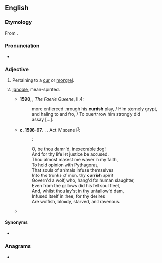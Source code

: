 ==English==

===Etymology===
From {{suffix|en|cur|ish}}.

===Pronunciation===
* {{a|UK}} {{IPA|en|/ˈkəːɹɪʃ/}}

===Adjective===
{{en-adj}}

# Pertaining to a [[cur]] or [[mongrel]].
# {{lb|en|now|_|rare}} [[ignoble|Ignoble]], mean-spirited.
#* '''1590''', {{w|Edmund Spenser}}, ''The Faerie Queene'', II.4:
#*: more enfierced through his '''currish''' play, / Him sternely grypt, and haling to and fro, / To ouerthrow him strongly did assay&nbsp;[…].
#* '''c. 1596-97''', {{w|William Shakespeare}}, ''{{w|The Merchant of Venice}}'', Act IV scene i<sup>[http://www.opensourceshakespeare.org/views/plays/play_view.php?WorkID=merchantvenice&Scope=entire&pleasewait=1&msg=pl]</sup>:
#*: {{smallcaps|Gratiano}}:
#*: O, be thou damn'd, inexecrable dog!
#*: And for thy life let justice be accused.
#*: Thou almost makest me waver in my faith,
#*: To hold opinion with Pythagoras,
#*: That souls of animals infuse themselves
#*: Into the trunks of men: thy '''currish''' spirit
#*: Govern'd a wolf, who, hang'd for human slaughter,
#*: Even from the gallows did his fell soul fleet,
#*: And, whilst thou lay'st in thy unhallow'd dam,
#*: Infused itself in thee; for thy desires
#*: Are wolfish, bloody, starved, and ravenous.
#* {{RQ:Burton Melancholy|part=II|section=1|member=3|passage=God's vengeance, and all the plagues of Egypt come not upon us, since we are so '''currish''' one towards another, so respectless of God and our neighbours, and by our crying sins pull these miseries upon our own heads.}}

====Synonyms====
* {{l|en|doggish}}

===Anagrams===
* {{anagrams|en|a=chirrsu|cirrhus}}